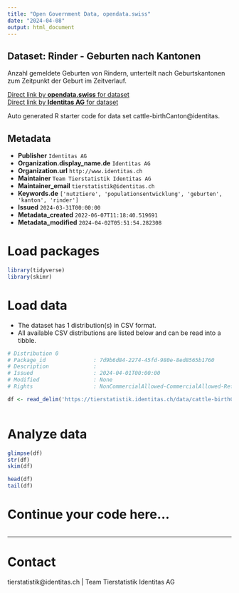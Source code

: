```yaml
---
title: "Open Government Data, opendata.swiss"
date: "2024-04-08"
output: html_document
---
```


## Dataset: Rinder - Geburten nach Kantonen

Anzahl gemeldete Geburten von Rindern, unterteilt nach Geburtskantonen zum Zeitpunkt der Geburt im Zeitverlauf. 

[Direct link by **opendata.swiss** for dataset](https://opendata.swiss/de/dataset/rinder-geburten-nach-kantonen)<br>
[Direct link by **Identitas AG** for dataset](https://tierstatistik.identitas.ch/)

Auto generated R starter code for data set cattle-birthCanton@identitas.

## Metadata

- **Publisher** `Identitas AG`
- **Organization.display_name.de** `Identitas AG`
- **Organization.url** `http://www.identitas.ch`
- **Maintainer** `Team Tierstatistik Identitas AG`
- **Maintainer_email** `tierstatistik@identitas.ch`
- **Keywords.de** `['nutztiere', 'populationsentwicklung', 'geburten', 'kanton', 'rinder']`
- **Issued** `2024-03-31T00:00:00`
- **Metadata_created** `2022-06-07T11:18:40.519691`
- **Metadata_modified** `2024-04-02T05:51:54.282308`


# Load packages

```r

library(tidyverse)
library(skimr)

```

# Load data

-   The dataset has 1 distribution(s) in CSV format.
-   All available CSV distributions are listed below and can be read into a tibble.

```r

# Distribution 0
# Package_id               : 7d9b6d84-2274-45fd-980e-8ed8565b1760
# Description              : 
# Issued                   : 2024-04-01T00:00:00
# Modified                 : None
# Rights                   : NonCommercialAllowed-CommercialAllowed-ReferenceRequired

df <- read_delim('https://tierstatistik.identitas.ch/data/cattle-birthCanton.csv')



```

# Analyze data

```r

glimpse(df)
str(df)
skim(df)

head(df)
tail(df)

```

# Continue your code here...

```r

```

------------------------------------------------------------------------

# Contact

tierstatistik@identitas.ch | Team Tierstatistik Identitas AG

